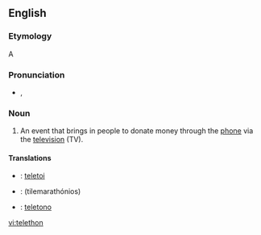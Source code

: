 ==English==

===Etymology===
A {{blend|telephone|marathon|nocap=1}}

===Pronunciation===
* {{a|UK}} {{IPA|/ˈtɛl.əˌθɒn/}}, {{SAMPA|/"tEl.@%TQn/}}

===Noun===
{{en-noun}}

# An event that brings in people to donate money through the [[phone]] via the [[television]] (TV).

====Translations====
{{trans-top|television event}}
{{trans-mid}}
{{trans-bottom}}

{{checktrans-top}}
* {{ttbc|Basque}}: [[teletoi]]
* {{ttbc|Greek}}: {{t|el|τηλεμαραθώνιος|m|sc=Grek}} (tilemarathónios)
{{trans-mid}}
* {{ttbc|Italian}}: [[teletono]]
{{trans-bottom}}

[[vi:telethon]]